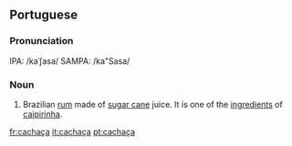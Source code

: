 ==Portuguese==

===Pronunciation===
IPA: /kaˈʃasa/
SAMPA: /ka"Sasa/
{{rfc-auto}}
===Noun===
{{infl|pt|noun}}

# Brazilian [[rum]] made of [[sugar cane]] juice. It is one of the [[ingredient]]s of [[caipirinha]].

[[fr:cachaça]]
[[it:cachaça]]
[[pt:cachaça]]